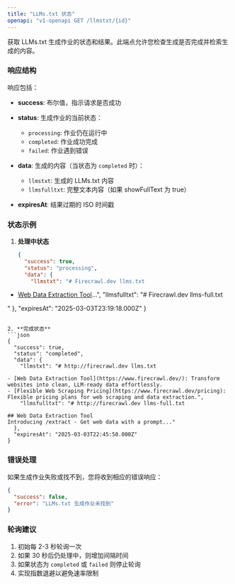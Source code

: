 ```yaml
---
title: "LLMs.txt 状态"
openapi: "v1-openapi GET /llmstxt/{id}"
---
```


获取 LLMs.txt 生成作业的状态和结果。此端点允许您检查生成是否完成并检索生成的内容。

### 响应结构

响应包括：

- **success**: 布尔值，指示请求是否成功
- **status**: 生成作业的当前状态：

  - `processing`: 作业仍在运行中
  - `completed`: 作业成功完成
  - `failed`: 作业遇到错误

- **data**: 生成的内容（当状态为 `completed` 时）：

  - `llmstxt`: 生成的 LLMs.txt 内容
  - `llmsfulltxt`: 完整文本内容（如果 showFullText 为 true）

- **expiresAt**: 结果过期的 ISO 时间戳

### 状态示例

1. **处理中状态**

   ```json
   {
     "success": true,
     "status": "processing",
     "data": {
       "llmstxt": "# Firecrawl.dev llms.txt

- [Web Data Extraction Tool](https://www.firecrawl.dev/)...",
       "llmsfulltxt": "# Firecrawl.dev llms-full.txt

"
     },
     "expiresAt": "2025-03-03T23:19:18.000Z"
   }
   ```

2. **完成状态**
   ```json
   {
     "success": true,
     "status": "completed",
     "data": {
       "llmstxt": "# http://firecrawl.dev llms.txt

- [Web Data Extraction Tool](https://www.firecrawl.dev/): Transform websites into clean, LLM-ready data effortlessly.
- [Flexible Web Scraping Pricing](https://www.firecrawl.dev/pricing): Flexible pricing plans for web scraping and data extraction.",
       "llmsfulltxt": "# http://firecrawl.dev llms-full.txt

## Web Data Extraction Tool
Introducing /extract - Get web data with a prompt..."
     },
     "expiresAt": "2025-03-03T22:45:50.000Z"
   }
   ```

### 错误处理

如果生成作业失败或找不到，您将收到相应的错误响应：

```json
{
  "success": false,
  "error": "LLMs.txt 生成作业未找到"
}
```

### 轮询建议

1. 初始每 2-3 秒轮询一次
2. 如果 30 秒后仍处理中，则增加间隔时间
3. 如果状态为 `completed` 或 `failed` 则停止轮询
4. 实现指数退避以避免速率限制